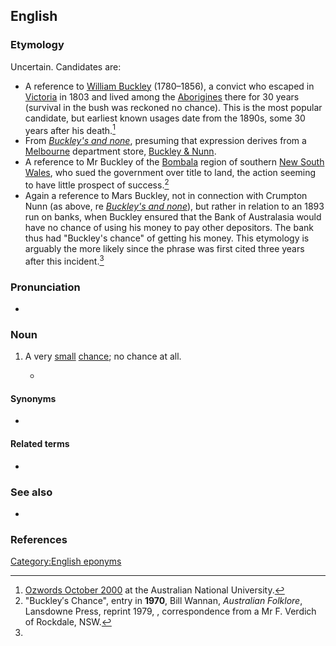 ==English==

===Etymology===
Uncertain. Candidates are:

* A reference to [[w:William Buckley (convict)|William Buckley]] (1780–1856), a convict who escaped in [[Victoria]] in 1803 and lived among the [[Aborigine]]s there for 30 years (survival in the bush was reckoned no chance). This is the most popular candidate, but earliest known usages date from the 1890s, some 30 years after his death.<ref name="ozwords">[http://andc.anu.edu.au/ozwords/Oct%202000/Buckley%27s.html Ozwords October 2000] at the Australian National University.</ref>
* From ''[[Buckley's and none]]'', presuming that expression derives from a [[Melbourne]] department store, [[w:Buckley & Nunn|Buckley & Nunn]].
* A reference to Mr Buckley of the [[w:Bombala, New South Wales|Bombala]] region of southern [[New South Wales]], who sued the government over title to land, the action seeming to have little prospect of success.<ref>"Buckley′s Chance", entry in '''1970''', Bill Wannan, ''Australian Folklore'', Lansdowne Press, reprint 1979, {{ISBN|0-7018-1309-1}}, correspondence from a Mr F. Verdich of Rockdale, NSW.</ref>
* Again a reference to Mars Buckley, not in connection with Crumpton Nunn (as above, re ''[[Buckley's and none]]''), but rather in relation to an 1893 run on banks, when Buckley ensured that the Bank of Australasia would have no chance of using his money to pay other depositors. The bank thus had "Buckley's chance" of getting his money. This etymology is arguably the more likely since the phrase was first cited three years after this incident.<ref name="ozwords"/>

===Pronunciation===
* {{audio|en|en-au-Buckley's chance.ogg|Audio (AU)}}

===Noun===
{{en-noun|head=[[Buckley]]'s [[chance]]|-}}

# {{lb|en|Australia|idiomatic|informal}} A very [[small]] [[chance]]; no chance at all.
#* {{quote-book|en|year=1936|author=[[w:Banjo Paterson|Andrew Barton ("Banjo") Paterson]]|title=The Shearer′s Colt|url=http://gutenberg.net.au/ebooks06/0603461h.html|passage="So he has a chance," said Connie. "'''Buckley's chance''', the way his luck is. Fell out with his girl he did, and lost his job, and now 'e's goin' to lose 'is life. The unluckiest man that ever lived."}}

====Synonyms====
* {{l|en|Buckley's}}

====Related terms====
* {{l|en|Buckley's and none}}

===See also===
* {{projectlink|wikipedia}}

===References===
<references/>

[[Category:English eponyms]]